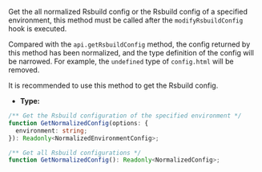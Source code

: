 Get the all normalized Rsbuild config or the Rsbuild config of a specified environment, this method must be called after the `modifyRsbuildConfig` hook is executed.

Compared with the `api.getRsbuildConfig` method, the config returned by this method has been normalized, and the type definition of the config will be narrowed. For example, the `undefined` type of `config.html` will be removed.

It is recommended to use this method to get the Rsbuild config.

- **Type:**

```ts
/** Get the Rsbuild configuration of the specified environment */
function GetNormalizedConfig(options: {
  environment: string;
}): Readonly<NormalizedEnvironmentConfig>;

/** Get all Rsbuild configurations */
function GetNormalizedConfig(): Readonly<NormalizedConfig>;
```
